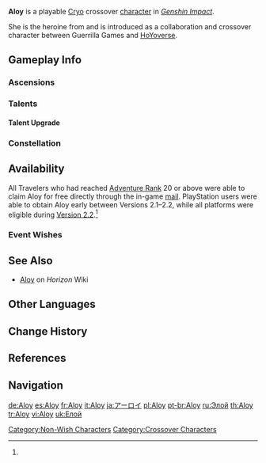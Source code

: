 {{CharacterTabs}}
{{Character Infobox
|image            = <gallery>
Aloy Card.png|Card
Character Aloy Full Wish.png|Wish
Character Aloy Game.png|In-Game
</gallery>

<!--Playable Character Information-->
|type             = Playable
|quality           = 5
|weapon           = Bow
|element          = Cryo
|elementNote      = Element

<!--Character Information-->
|name             = Aloy
|birthday         = April 4th
|constellation    = Nora Fortis
|affiliation      = Wandering Heroine
|dish             = Satiety Gel
|obtain           = Reach Adventure Rank 20 (between Versions 2.1–2.2 on PlayStation and Version 2.2 on all platforms)<ref name="Howto">HoYoLAB: [https://www.hoyolab.com/article/588087 How to Obtain "Savior From Another World" Aloy (Cryo)]</ref>
|releaseDate      = 2021-09-01

<!--Titles-->
|title            = Savior From Another World
|title2           = Nora Huntress
|title3           = 
|title4           = 
|title5           = 
|title6           = 

<!--Voice Actors-->
|voiceEN          = [[imdb:nm7374420|Giselle Fernandez]]<ref>YouTube: [https://youtu.be/5etfb8xoztY EN VA Self Announcement] (Timestamp: 19m 46s)</ref>
|voiceCN          = [https://zh.moegirl.org.cn/沐霏 Mufei ({{zh|沐霏}})]<ref name="zhsp">YouTube: [https://youtu.be/odHPNQLlewQ Version 2.1 Chinese Special Program] (Timestamp: 1h 9m 49s)</ref>
|voiceJP          = {{w|Ayahi Takagaki|Takagaki Ayahi ({{ja|高垣 彩陽}})}}<ref name="zhsp" /><ref>HoYoLAB: [https://www.hoyolab.com/article/765460 "My bow is for the service of people who need the help."]</ref>
|voiceKR          = {{w|Jo Hyeon-jeong|Jo Hyeon-jeong ({{ko|조현정}})}}<ref>Twitter: [https://twitter.com/genshinimpactkr/status/1431104185529815040 KR VA Announcement]</ref>
}}
'''Aloy''' is a playable [[Cryo]] crossover [[character]] in ''[[Genshin Impact]]''.

She is the heroine from ''{{w|Horizon Zero Dawn}}'' and is introduced as a collaboration and crossover character between Guerrilla Games and [[HoYoverse]].

==Gameplay Info==
===Ascensions===
{{Character Ascensions and Stats}}

===Talents===
{{Talent Table}}

====Talent Upgrade====
{{Talent Upgrade}}

===Constellation===
{{Constellation Table}}

==Availability==
All Travelers who had reached [[Adventure Rank]] 20 or above were able to claim Aloy for free directly through the in-game [[mail]]. PlayStation users were able to obtain Aloy early between Versions 2.1–2.2, while all platforms were eligible during [[Version 2.2]].<ref name="Howto" />

===Event Wishes===
{{Featured}}

==See Also==
* [[w:c:Horizon:Aloy|Aloy]] on ''Horizon'' Wiki

==Other Languages==
{{Other Languages
|default_hidden = 1
|en      = Aloy
|zhs     = 埃洛伊
|zhs_rm  = Āiluòyī
|zht     = 亞蘿伊
|zht_rm  = Yàluóyī
|ja      = アーロイ
|ja_rm   = Aaroi
|ko      = 에일로이
|ko_rm   = Eilloi
|es      = Aloy
|fr      = Aloy
|ru      = Элой
|th      = Aloy
|vi      = Aloy
|de      = Aloy
|id      = Aloy
|pt      = Aloy
|tr      = Aloy
|it      = Aloy
}}

==Change History==
{{Change History|2.1}}

==References==
{{Reflist|2}}

==Navigation==
{{Character Navbox}}

[[Category:Non-Wish Characters]]
[[Category:Crossover Characters]]

[[de:Aloy]]
[[es:Aloy]]
[[fr:Aloy]]
[[it:Aloy]]
[[ja:アーロイ]]
[[pl:Aloy]]
[[pt-br:Aloy]]
[[ru:Элой]]
[[th:Aloy]]
[[tr:Aloy]]
[[vi:Aloy]]
[[uk:Елой]]